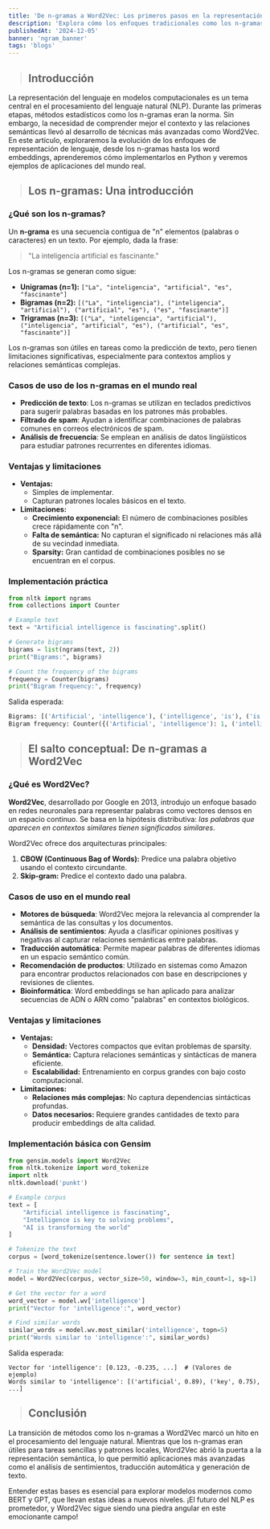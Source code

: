 ```yaml
---
title: 'De n-gramas a Word2Vec: Los primeros pasos en la representación de lenguaje'
description: 'Explora cómo los enfoques tradicionales como los n-gramas evolucionaron hacia modelos más avanzados como Word2Vec para representar el lenguaje humano de manera eficiente.'
publishedAt: '2024-12-05'
banner: 'ngram_banner'
tags: 'blogs'
---
```

> ## Introducción
La representación del lenguaje en modelos computacionales es un tema central en el procesamiento del lenguaje natural (NLP). Durante las primeras etapas, métodos estadísticos como los n-gramas eran la norma. Sin embargo, la necesidad de comprender mejor el contexto y las relaciones semánticas llevó al desarrollo de técnicas más avanzadas como Word2Vec. En este artículo, exploraremos la evolución de los enfoques de representación de lenguaje, desde los n-gramas hasta los word embeddings, aprenderemos cómo implementarlos en Python y veremos ejemplos de aplicaciones del mundo real.

> ## Los n-gramas: Una introducción

### ¿Qué son los n-gramas?

Un **n-grama** es una secuencia contigua de "n" elementos (palabras o caracteres) en un texto. Por ejemplo, dada la frase:

> "La inteligencia artificial es fascinante."

Los n-gramas se generan como sigue:
- **Unigramas (n=1):** `["La", "inteligencia", "artificial", "es", "fascinante"]`
- **Bigramas (n=2):** `[("La", "inteligencia"), ("inteligencia", "artificial"), ("artificial", "es"), ("es", "fascinante")]`
- **Trigramas (n=3):** `[("La", "inteligencia", "artificial"), ("inteligencia", "artificial", "es"), ("artificial", "es", "fascinante")]`

Los n-gramas son útiles en tareas como la predicción de texto, pero tienen limitaciones significativas, especialmente para contextos amplios y relaciones semánticas complejas.

### Casos de uso de los n-gramas en el mundo real
- **Predicción de texto**: Los n-gramas se utilizan en teclados predictivos para sugerir palabras basadas en los patrones más probables.
- **Filtrado de spam**: Ayudan a identificar combinaciones de palabras comunes en correos electrónicos de spam.
- **Análisis de frecuencia**: Se emplean en análisis de datos lingüísticos para estudiar patrones recurrentes en diferentes idiomas.

### Ventajas y limitaciones

- **Ventajas:**
  - Simples de implementar.
  - Capturan patrones locales básicos en el texto.
- **Limitaciones:**
  - **Crecimiento exponencial:** El número de combinaciones posibles crece rápidamente con "n".
  - **Falta de semántica:** No capturan el significado ni relaciones más allá de su vecindad inmediata.
  - **Sparsity:** Gran cantidad de combinaciones posibles no se encuentran en el corpus.

### Implementación práctica

```python
from nltk import ngrams  
from collections import Counter  

# Example text  
text = "Artificial intelligence is fascinating".split()  

# Generate bigrams  
bigrams = list(ngrams(text, 2))  
print("Bigrams:", bigrams)  

# Count the frequency of the bigrams  
frequency = Counter(bigrams)  
print("Bigram frequency:", frequency)
```

Salida esperada:
```python
Bigrams: [('Artificial', 'intelligence'), ('intelligence', 'is'), ('is', 'fascinating')]  
Bigram frequency: Counter({('Artificial', 'intelligence'): 1, ('intelligence', 'is'): 1, ('is', 'fascinating'): 1})
```

> ## El salto conceptual: De n-gramas a Word2Vec

### ¿Qué es Word2Vec?

**Word2Vec**, desarrollado por Google en 2013, introdujo un enfoque basado en redes neuronales para representar palabras como vectores densos en un espacio continuo. Se basa en la hipótesis distributiva: *las palabras que aparecen en contextos similares tienen significados similares*.

Word2Vec ofrece dos arquitecturas principales:
1. **CBOW (Continuous Bag of Words):** Predice una palabra objetivo usando el contexto circundante.
2. **Skip-gram:** Predice el contexto dado una palabra.

### Casos de uso en el mundo real
- **Motores de búsqueda**: Word2Vec mejora la relevancia al comprender la semántica de las consultas y los documentos.
- **Análisis de sentimientos**: Ayuda a clasificar opiniones positivas y negativas al capturar relaciones semánticas entre palabras.
- **Traducción automática**: Permite mapear palabras de diferentes idiomas en un espacio semántico común.
- **Recomendación de productos**: Utilizado en sistemas como Amazon para encontrar productos relacionados con base en descripciones y revisiones de clientes.
- **Bioinformática**: Word embeddings se han aplicado para analizar secuencias de ADN o ARN como "palabras" en contextos biológicos.

### Ventajas y limitaciones

- **Ventajas:**
  - **Densidad:** Vectores compactos que evitan problemas de sparsity.
  - **Semántica:** Captura relaciones semánticas y sintácticas de manera eficiente.
  - **Escalabilidad:** Entrenamiento en corpus grandes con bajo costo computacional.
- **Limitaciones:**
  - **Relaciones más complejas:** No captura dependencias sintácticas profundas.
  - **Datos necesarios:** Requiere grandes cantidades de texto para producir embeddings de alta calidad.

### Implementación básica con Gensim

```python
from gensim.models import Word2Vec  
from nltk.tokenize import word_tokenize  
import nltk  
nltk.download('punkt')  

# Example corpus  
text = [  
    "Artificial intelligence is fascinating",  
    "Intelligence is key to solving problems",  
    "AI is transforming the world"  
]  

# Tokenize the text  
corpus = [word_tokenize(sentence.lower()) for sentence in text]  

# Train the Word2Vec model  
model = Word2Vec(corpus, vector_size=50, window=3, min_count=1, sg=1)  

# Get the vector for a word  
word_vector = model.wv['intelligence']  
print("Vector for 'intelligence':", word_vector)  

# Find similar words  
similar_words = model.wv.most_similar('intelligence', topn=5)  
print("Words similar to 'intelligence':", similar_words)  
```
Salida esperada:

```text
Vector for 'intelligence': [0.123, -0.235, ...]  # (Valores de ejemplo)  
Words similar to 'intelligence': [('artificial', 0.89), ('key', 0.75), ...]  
```

> ## Conclusión

La transición de métodos como los n-gramas a Word2Vec marcó un hito en el procesamiento del lenguaje natural. Mientras que los n-gramas eran útiles para tareas sencillas y patrones locales, Word2Vec abrió la puerta a la representación semántica, lo que permitió aplicaciones más avanzadas como el análisis de sentimientos, traducción automática y generación de texto. 

Entender estas bases es esencial para explorar modelos modernos como BERT y GPT, que llevan estas ideas a nuevos niveles. ¡El futuro del NLP es prometedor, y Word2Vec sigue siendo una piedra angular en este emocionante campo!
